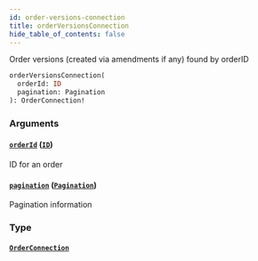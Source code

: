 ```yaml
---
id: order-versions-connection
title: orderVersionsConnection
hide_table_of_contents: false
---
```



Order versions (created via amendments if any) found by orderID

```graphql
orderVersionsConnection(
  orderId: ID
  pagination: Pagination
): OrderConnection!
```


### Arguments

#### [`orderId`](#) ([`ID`](/mainnet/api/graphql/scalars/id))

ID for an order


#### [`pagination`](#) ([`Pagination`](/mainnet/api/graphql/inputs/pagination))

Pagination information


### Type

#### [`OrderConnection`](/mainnet/api/graphql/objects/order-connection)







